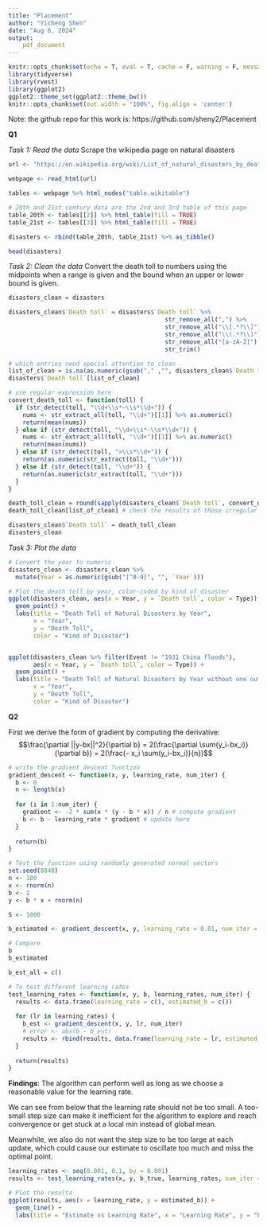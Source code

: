 ```yaml
---
title: "Placement"
author: "Yicheng Shen"
date: "Aug 6, 2024"
output: 
    pdf_document    
---
```



```r
knitr::opts_chunk$set(echo = T, eval = T, cache = F, warning = F, message = F)
library(tidyverse)
library(rvest)
library(ggplot2)
ggplot2::theme_set(ggplot2::theme_bw())
knitr::opts_chunk$set(out.width = "100%", fig.align = 'center')
```



Note: the github repo for this work is: https://github.com/sheny2/Placement

**Q1**

*Task 1: Read the data*
Scrape the wikipedia page on natural disasters
```r
url <- "https://en.wikipedia.org/wiki/List_of_natural_disasters_by_death_toll"

webpage <- read_html(url)

tables <- webpage %>% html_nodes("table.wikitable")

# 20th and 21st century data are the 2nd and 3rd table of this page
table_20th <- tables[[2]] %>% html_table(fill = TRUE)
table_21st <- tables[[3]] %>% html_table(fill = TRUE)

disasters <- rbind(table_20th, table_21st) %>% as_tibble()

head(disasters)
```


*Task 2: Clean the data*
Convert the death toll to numbers using the midpoints when a range is given and the bound when an upper or lower bound is given.


```r
disasters_clean = disasters

disasters_clean$`Death toll` = disasters$`Death toll` %>%
                                            str_remove_all(",") %>%          
                                            str_remove_all("\\[.*?\\]") %>%  
                                            str_remove_all("\\(.*?\\)") %>%  
                                            str_remove_all("[a-zA-Z]") %>%   
                                            str_trim()

# which entries need special attention to clean
list_of_clean = is.na(as.numeric(gsub("," ,"", disasters_clean$`Death toll`)))
disasters$`Death toll`[list_of_clean]

# use regular expression here
convert_death_toll <- function(toll) {
  if (str_detect(toll, "\\d+\\s*–\\s*\\d+")) {
    nums <- str_extract_all(toll, "\\d+")[[1]] %>% as.numeric()
    return(mean(nums))
  } else if (str_detect(toll, "\\d+\\s*-\\s*\\d+")) {
    nums <- str_extract_all(toll, "\\d+")[[1]] %>% as.numeric()
    return(mean(nums))
  } else if (str_detect(toll, ">\\s*\\d+")) {
    return(as.numeric(str_extract(toll, "\\d+")))
  } else if (str_detect(toll, "\\d+")) {
    return(as.numeric(str_extract(toll, "\\d+")))
  } 
}

death_toll_clean = round(sapply(disasters_clean$`Death toll`, convert_death_toll)) 
death_toll_clean[list_of_clean] # check the results of those irregular ones

disasters_clean$`Death toll` = death_toll_clean
disasters_clean
```


*Task 3: Plot the data*

```r
# Convert the year to numeric
disasters_clean <- disasters_clean %>%
  mutate(Year = as.numeric(gsub("[^0-9]", "", `Year`)))

# Plot the death toll by year, color-coded by kind of disaster
ggplot(disasters_clean, aes(x = Year, y = `Death toll`, color = Type)) +
  geom_point() +
  labs(title = "Death Toll of Natural Disasters by Year",
       x = "Year",
       y = "Death Toll",
       color = "Kind of Disaster") 


ggplot(disasters_clean %>% filter(Event != "1931 China floods"), 
       aes(x = Year, y = `Death toll`, color = Type)) +
  geom_point() +
  labs(title = "Death Toll of Natural Disasters by Year without one outlier",
       x = "Year",
       y = "Death Toll",
       color = "Kind of Disaster") 
```


**Q2**

First we derive the form of gradient by computing the derivative:
$$\frac{\partial ||y-bx||^2}{\partial b} = 2(\frac{\partial \sum(y_i-bx_i)}{\partial b}) = 2(\frac{- x_i \sum(y_i-bx_i)}{n})$$

```r
# write the gradient descent function
gradient_descent <- function(x, y, learning_rate, num_iter) {
  b <- 0
  n <- length(x)
  
  for (i in 1:num_iter) {
    gradient <- -2 * sum(x * (y - b * x)) / n # compute gradient
    b <- b - learning_rate * gradient # update here
  }
  
  return(b)
}

# Test the function using randomly generated normal vectors
set.seed(8848) 
n <- 100
x <- rnorm(n)
b <- 2
y <- b * x + rnorm(n)

S <- 1000

b_estimated <- gradient_descent(x, y, learning_rate = 0.01, num_iter = S)

# Compare
b
b_estimated
```

```r
b_est_all = c()

# To test different learning rates
test_learning_rates <- function(x, y, b, learning_rates, num_iter) {
  results <- data.frame(learning_rate = c(), estimated_b = c())
  
  for (lr in learning_rates) {
    b_est <- gradient_descent(x, y, lr, num_iter)
    # error <- abs(b - b_est)
    results <- rbind(results, data.frame(learning_rate = lr, estimated_b = b_est))
  }
  
  return(results)
}
```

**Findings**: The algorithm can perform well as long as we choose a reasonable value for the learning rate. 

We can see from below that the learning rate should not be too small. A too-small step size can make it inefficient for the algorithm to explore and reach convergence or get stuck at a local min instead of global mean. 

Meanwhile, we also do not want the step size to be too large at each update, which could cause our estimate to oscillate too much and miss the optimal point. 


```r
learning_rates <- seq(0.001, 0.1, by = 0.001)
results <- test_learning_rates(x, y, b_true, learning_rates, num_iter = S)

# Plot the results
ggplot(results, aes(x = learning_rate, y = estimated_b)) +
  geom_line() +
  labs(title = "Estimate vs Learning Rate", x = "Learning Rate", y = "Estimate")
```










